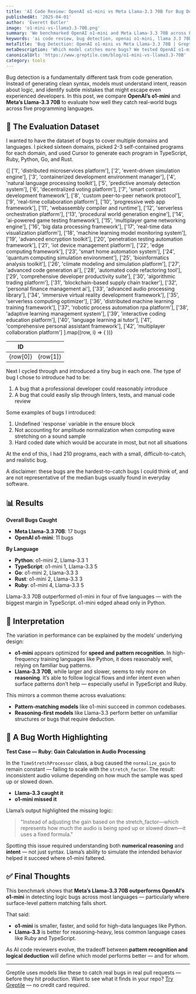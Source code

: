 ```yaml
---
title: 'AI Code Review: OpenAI o1-mini vs Meta Llama-3.3 70B for Bug Detection'
publishedAt: '2025-04-01'
author: 'Everett Butler'
image: 'o1-mini-vs-llama3.3-70B.png'
summary: 'We benchmarked OpenAI o1-mini and Meta Llama-3.3 70B across Python, TypeScript, Go, Rust, and Ruby to compare their bug detection capabilities.'
keywords: 'ai code review, bug detection, openai o1-mini, llama 3.3 70B, reasoning models, software verification'
metaTitle: 'Bug Detection: OpenAI o1-mini vs Meta Llama-3.3 70B | Greptile'
metaDescription: 'Which model catches more bugs? We tested OpenAI o1-mini and Meta Llama-3.3 70B across 210 programs to evaluate real-world bug detection performance.'
canonicalUrl: 'https://www.greptile.com/blog/o1-mini-vs-llama3.3-70B'
category: tools
---
```


Bug detection is a fundamentally different task from code generation. Instead of generating clean syntax, models must understand intent, reason about logic, and identify subtle mistakes that might escape even experienced developers. In this post, we compare **OpenAI’s o1-mini** and **Meta’s Llama-3.3 70B** to evaluate how well they catch real-world bugs across five programming languages.


## 🧪 The Evaluation Dataset

I wanted to have the dataset of bugs to cover multiple domains and languages. I picked sixteen domains, picked 2-3 self-contained programs for each domain, and used Cursor to generate each program in TypeScript, Ruby, Python, Go, and Rust.

<table
	style={{
		borderCollapse: 'collapse',
		width: '100%',
		margin: '2rem 0',
		borderRadius: '8px',
		overflow: 'hidden',
		fontSize: '0.95rem',
		lineHeight: '1.5'
	}}>
	<thead>
		<tr>
			<th
				style={{
					backgroundColor: '#f8fafc',
					padding: '1rem',
					textAlign: 'left',
					borderBottom: '1px solid #e2e8f0',
					fontWeight: '600',
					color: '#1a202c'
				}}>
				ID
			</th>
			<th
				style={{
					backgroundColor: '#f8fafc',
					padding: '1rem',
					textAlign: 'left',
					borderBottom: '1px solid #e2e8f0',
					fontWeight: '600',
					color: '#1a202c'
				}}></th>
		</tr>
	</thead>
	<tbody>
		{[
			['1', 'distributed microservices platform'],
			['2', 'event-driven simulation engine'],
			['3', 'containerized development environment manager'],
			['4', 'natural language processing toolkit'],
			['5', 'predictive anomaly detection system'],
			['6', 'decentralized voting platform'],
			['7', 'smart contract development framework'],
			['8', 'custom peer-to-peer network protocol'],
			['9', 'real-time collaboration platform'],
			['10', 'progressive web app framework'],
			['11', 'webassembly compiler and runtime'],
			['12', 'serverless orchestration platform'],
			['13', 'procedural world generation engine'],
			['14', 'ai-powered game testing framework'],
			['15', 'multiplayer game networking engine'],
			['16', 'big data processing framework'],
			['17', 'real-time data visualization platform'],
			['18', 'machine learning model monitoring system'],
			['19', 'advanced encryption toolkit'],
			['20', 'penetration testing automation framework'],
			['21', 'iot device management platform'],
			['22', 'edge computing framework'],
			['23', 'smart home automation system'],
			['24', 'quantum computing simulation environment'],
			['25', 'bioinformatics analysis toolkit'],
			['26', 'climate modeling and simulation platform'],
			['27', 'advanced code generation ai'],
			['28', 'automated code refactoring tool'],
			['29', 'comprehensive developer productivity suite'],
			['30', 'algorithmic trading platform'],
			['31', 'blockchain-based supply chain tracker'],
			['32', 'personal finance management ai'],
			['33', 'advanced audio processing library'],
			['34', 'immersive virtual reality development framework'],
			['35', 'serverless computing optimizer'],
			['36', 'distributed machine learning training framework'],
			['37', 'robotic process automation rpa platform'],
			['38', 'adaptive learning management system'],
			['39', 'interactive coding education platform'],
			['40', 'language learning ai tutor'],
			['41', 'comprehensive personal assistant framework'],
			['42', 'multiplayer collaboration platform']
		].map((row, i) => (
			<tr
				key={i}
				style={{
					backgroundColor: 'var(--tw-prose-bg, white)',
					transition: 'background-color 0.2s'
				}}>
				<td
					style={{
						padding: '1rem',
						borderBottom: '1px solid var(--tw-prose-border, #e2e8f0)',
						color: 'var(--tw-prose-body, #1a202c)'
					}}>
					{row[0]}
				</td>
				<td
					style={{
						padding: '1rem',
						borderBottom: '1px solid var(--tw-prose-border, #e2e8f0)',
						color: 'var(--tw-prose-body, #1a202c)'
					}}>
					{row[1]}
				</td>
			</tr>
		))}
	</tbody>
</table>

Next I cycled through and introduced a tiny bug in each one. The type of bug I chose to introduce had to be:

1. A bug that a professional developer could reasonably introduce
2. A bug that could easily slip through linters, tests, and manual code review

Some examples of bugs I introduced:

1. Undefined \`response\` variable in the ensure block
2. Not accounting for amplitude normalization when computing wave stretching on a sound sample
3. Hard coded date which would be accurate in most, but not all situations

At the end of this, I had 210 programs, each with a small, difficult-to-catch, and realistic bug.

A disclaimer: these bugs are the hardest-to-catch bugs I could think of, and are not representative of the median bugs usually found in everyday software.

## 📊 Results

**Overall Bugs Caught**
- **Meta Llama-3.3 70B**: 17 bugs  
- **OpenAI o1-mini**: 11 bugs

**By Language**
- **Python**: o1-mini 2, Llama-3.3 1  
- **TypeScript**: o1-mini 1, Llama-3.3 5  
- **Go**: o1-mini 2, Llama-3.3 3  
- **Rust**: o1-mini 2, Llama-3.3 3  
- **Ruby**: o1-mini 4, Llama-3.3 5

Llama-3.3 70B outperformed o1-mini in four of five languages — with the biggest margin in TypeScript. o1-mini edged ahead only in Python.

## 🧠 Interpretation

The variation in performance can be explained by the models’ underlying design:

- **o1-mini** appears optimized for **speed and pattern recognition**. In high-frequency training languages like Python, it does reasonably well, relying on familiar bug patterns.
- **Llama-3.3 70B**, while larger and slower, seems to rely more on **reasoning**. It’s able to follow logical flows and infer intent even when surface patterns don’t help — especially useful in TypeScript and Ruby.

This mirrors a common theme across evaluations:  
- **Pattern-matching models** like o1-mini succeed in common codebases.  
- **Reasoning-first models** like Llama-3.3 perform better on unfamiliar structures or bugs that require deduction.

## 🧩 A Bug Worth Highlighting

**Test Case — Ruby: Gain Calculation in Audio Processing**

In the `TimeStretchProcessor` class, a bug caused the `normalize_gain` to remain constant — failing to scale with the `stretch_factor`. The result: inconsistent audio volume depending on how much the sample was sped up or slowed down.

- **Llama-3.3 caught it**  
- **o1-mini missed it**

Llama’s output highlighted the missing logic:
> "Instead of adjusting the gain based on the stretch_factor—which represents how much the audio is being sped up or slowed down—it uses a fixed formula."

Spotting this issue required understanding both **numerical reasoning** and **intent** — not just syntax. Llama’s ability to simulate the intended behavior helped it succeed where o1-mini faltered.

## ✅ Final Thoughts

This benchmark shows that **Meta’s Llama-3.3 70B outperforms OpenAI’s o1-mini** in detecting logic bugs across most languages — particularly where surface-level pattern matching falls short.

That said:
- **o1-mini** is smaller, faster, and solid for high-data languages like Python.
- **Llama-3.3** is better for reasoning-heavy, less common language cases like Ruby and TypeScript.

As AI code reviewers evolve, the tradeoff between **pattern recognition and logical deduction** will define which model performs better — and for whom.

---
Greptile uses models like these to catch real bugs in real pull requests — before they hit production. Want to see what it finds in your repo? [Try Greptile](https://www.greptile.com) — no credit card required.
